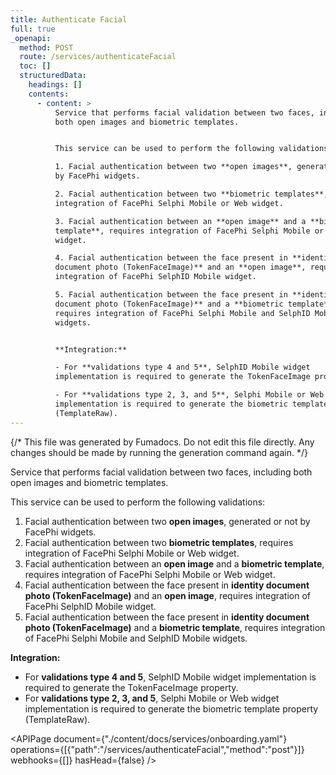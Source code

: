 ```yaml
---
title: Authenticate Facial
full: true
_openapi:
  method: POST
  route: /services/authenticateFacial
  toc: []
  structuredData:
    headings: []
    contents:
      - content: >
          Service that performs facial validation between two faces, including
          both open images and biometric templates.


          This service can be used to perform the following validations:

          1. Facial authentication between two **open images**, generated or not
          by FacePhi widgets.

          2. Facial authentication between two **biometric templates**, requires
          integration of FacePhi Selphi Mobile or Web widget.

          3. Facial authentication between an **open image** and a **biometric
          template**, requires integration of FacePhi Selphi Mobile or Web
          widget.

          4. Facial authentication between the face present in **identity
          document photo (TokenFaceImage)** and an **open image**, requires
          integration of FacePhi SelphID Mobile widget.

          5. Facial authentication between the face present in **identity
          document photo (TokenFaceImage)** and a **biometric template**,
          requires integration of FacePhi Selphi Mobile and SelphID Mobile
          widgets.


          **Integration:**

          - For **validations type 4 and 5**, SelphID Mobile widget
          implementation is required to generate the TokenFaceImage property.

          - For **validations type 2, 3, and 5**, Selphi Mobile or Web widget
          implementation is required to generate the biometric template property
          (TemplateRaw).
---
```


{/* This file was generated by Fumadocs. Do not edit this file directly. Any changes should be made by running the generation command again. */}

Service that performs facial validation between two faces, including both open images and biometric templates.

This service can be used to perform the following validations:
1. Facial authentication between two **open images**, generated or not by FacePhi widgets.
2. Facial authentication between two **biometric templates**, requires integration of FacePhi Selphi Mobile or Web widget.
3. Facial authentication between an **open image** and a **biometric template**, requires integration of FacePhi Selphi Mobile or Web widget.
4. Facial authentication between the face present in **identity document photo (TokenFaceImage)** and an **open image**, requires integration of FacePhi SelphID Mobile widget.
5. Facial authentication between the face present in **identity document photo (TokenFaceImage)** and a **biometric template**, requires integration of FacePhi Selphi Mobile and SelphID Mobile widgets.

**Integration:**
- For **validations type 4 and 5**, SelphID Mobile widget implementation is required to generate the TokenFaceImage property.
- For **validations type 2, 3, and 5**, Selphi Mobile or Web widget implementation is required to generate the biometric template property (TemplateRaw).


<APIPage document={"./content/docs/services/onboarding.yaml"} operations={[{"path":"/services/authenticateFacial","method":"post"}]} webhooks={[]} hasHead={false} />
